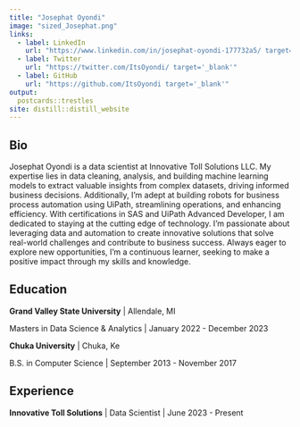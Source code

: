 ```yaml
---
title: "Josephat Oyondi"
image: "sized_Josephat.png"
links:
  - label: LinkedIn
    url: "https://www.linkedin.com/in/josephat-oyondi-177732a5/ target='_blank'"
  - label: Twitter
    url: "https://twitter.com/ItsOyondi/ target='_blank'"
  - label: GitHub
    url: "https://github.com/ItsOyondi target='_blank'"
output:
  postcards::trestles
site: distill::distill_website
---
```

 
## Bio

Josephat Oyondi is a data scientist at Innovative Toll Solutions LLC. My expertise lies in data cleaning, analysis, and building machine learning models to extract valuable insights from complex datasets, driving informed business decisions. Additionally, I'm adept at building robots for business process automation using UiPath, streamlining operations, and enhancing efficiency. With certifications in SAS and UiPath Advanced Developer, I am dedicated to staying at the cutting edge of technology. I'm passionate about leveraging data and automation to create innovative solutions that solve real-world challenges and contribute to business success. Always eager to explore new opportunities, I'm a continuous learner, seeking to make a positive impact through my skills and knowledge.

## Education

**Grand Valley State University** | Allendale, MI

Masters in Data Science & Analytics | January 2022 - December 2023

**Chuka University** | Chuka, Ke

B.S. in Computer Science | September 2013 - November 2017

## Experience

**Innovative Toll Solutions** | Data Scientist | June 2023 - Present